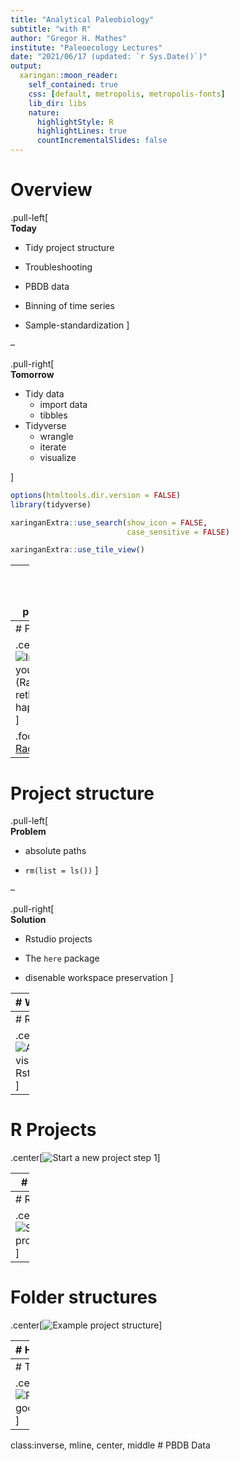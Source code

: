 ```yaml
---
title: "Analytical Paleobiology"
subtitle: "with R"
author: "Gregor H. Mathes"
institute: "Paleoecology Lectures"
date: "2021/06/17 (updated: `r Sys.Date()`)"
output:
  xaringan::moon_reader:
    self_contained: true
    css: [default, metropolis, metropolis-fonts]
    lib_dir: libs
    nature:
      highlightStyle: R
      highlightLines: true
      countIncrementalSlides: false
---
```


# Overview  
  
.pull-left[
<br> 
**Today**

- Tidy project structure  
  
- Troubleshooting  
  
- PBDB data  
  
- Binning of time series  
  
- Sample-standardization
]

--

.pull-right[
<br> 
**Tomorrow**  
  
- Tidy data
  - import data
  - tibbles  


- Tidyverse  
  - wrangle
  - iterate
  - visualize
  
]

```r
options(htmltools.dir.version = FALSE)
library(tidyverse)
```
  
```r
xaringanExtra::use_search(show_icon = FALSE, 
                          case_sensitive = FALSE)
```  
  
```r
xaringanExtra::use_tile_view()
```  

---
class:inverse, mline, center, middle
# Tidy project structure

---
# Project structure  
  
.center[![Image of a youtuber (Rachelleea) rethinking what happened in 2019](https://i.ytimg.com/vi/OjWHL_AYGxc/maxresdefault.jpg)]

.footnote[
[Youtuber Rachelleea](https://www.youtube.com/channel/UCJCgaQzY5z5sA-xwkwibygw)
]
---
# Project structure  

.pull-left[
<br> 
**Problem**

- absolute paths
  
- `rm(list = ls())`
]

--

.pull-right[
<br> 
**Solution**  
  
- Rstudio projects


- The `here` package  
  
- disenable workspace preservation
]

---
# What is real?  
  

.center[<img src="https://d33wubrfki0l68.cloudfront.net/7fa44a5471d40025344176ede4169c5ad3159482/1577f/screenshots/rstudio-workspace.png" alt="Disenable workspace preservation in Rstudio" width="550"/>
]

---
# R projects 

.center[![Allison Horsts visualisation of Rstudio projects](https://pbs.twimg.com/media/EnepKxNVQAAhNhg.jpg)]

---
# R Projects

.center[![Start a new project step 1](https://d33wubrfki0l68.cloudfront.net/87562c4851bf4d0b0c8415dc9d6690493572e362/a6685/screenshots/rstudio-project-1.png)]

---
# R projects

.center[![Start a new project step 2](https://d33wubrfki0l68.cloudfront.net/0fa791e2621be297cb9c5cac0b2802223e3d7714/57d89/screenshots/rstudio-project-2.png)]  
  
---
# R projects  

.center[![Start a new project step 3](https://d33wubrfki0l68.cloudfront.net/dee6324df1f5c5121d1c1e9eed822ee52c87167b/1f325/screenshots/rstudio-project-3.png)]

---
# Folder structures

.center[![Example project structure](img/example_project.png)]  
  
---
# Here Package

<!-- .center[![Allison Horsts visualisation of the here function](https://raw.githubusercontent.com/allisonhorst/stats-illustrations/master/rstats-artwork/here.png)]   -->

.center[<img src="https://raw.githubusercontent.com/allisonhorst/stats-illustrations/master/rstats-artwork/here.png" alt="Allison Horsts visualisation of the here function" width="650"/>
]

---
# Troubleshooting  

.center[![Programmer google joke](https://s3.amazonaws.com/rails-camp-tutorials/blog/programming+memes/programming-or-googling.jpg)]  

---
class:inverse, mline, center, middle
# PBDB Data